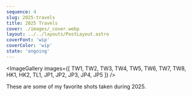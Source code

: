 ```yaml
---
sequence: 4
slug: 2025-travels
title: 2025 Travels
cover: ./images/_cover.webp
layout: ../../layouts/PostLayout.astro
coverFont: 'wip'
coverColor: 'wip'
state: 'ongoing'
---
```



<ImageGallery images={[
    TW1, TW2, TW3, TW4, TW5, TW6, TW7, TW8, HK1, HK2, TL1, JP1, JP2, JP3, JP4, JP5
]} />

<Footnote>
    These are some of my favorite shots taken during 2025.
</Footnote>